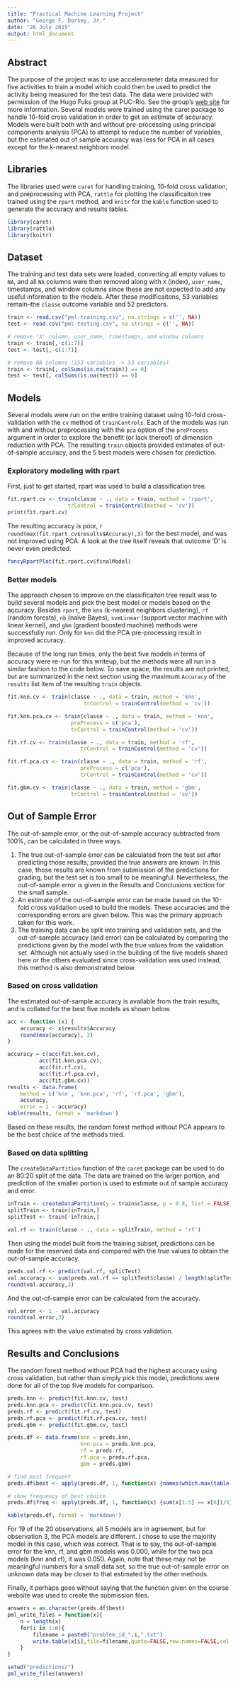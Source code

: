 ```yaml
---
title: "Practical Machine Learning Project"
author: "George F. Dorsey, Jr."
date: "26 July 2015"
output: html_document
---
```


## Abstract

The purpose of the project was to use accelerometer data measured for five activities to train a model which could then be used to predict the activity being measured for the test data.  The data were provided with permission of the Hugo Fuks group at PUC-Rio.  See the group's [web site](http://groupware.les.inf.puc-rio.br/har) for more information.  Several
models were trained using the caret package to handle 10-fold cross validation
in order to get an estimate of accuracy.  Models were built both with and without pre-processing using principal components analysis (PCA) to attempt to reduce the number of variables, but the estimated out of sample accuracy was less for PCA in all cases except for the k-nearest neighbors model.


## Libraries

The libraries used were `caret` for handling training, 10-fold cross validation, and preprocessing with PCA, `rattle` for plotting the classificaiton tree trained using the `rpart` method, and `knitr` for the `kable` function used to generate the accuracy and results tables.

```r
library(caret)
library(rattle)
library(knitr)
```


## Dataset

The training and test data sets were loaded, converting all empty values to `NA`, and all `NA` columns were then removed along with `X` (index), `user_name`, timestamps, and window columns since these are not expected to add any useful information to the models.  After these modificaitons, 53 variables remain--the `classe` outcome variable and 52 predictors.

```r
train <- read.csv("pml-training.csv", na.strings = c('', NA))
test <- read.csv("pml-testing.csv", na.strings = c('', NA))

# remove 'X' column, user_name, timestamps, and window columns
train <- train[,-c(1:7)]
test <- test[,-c(1:7)]

# remove NA columns (153 variables -> 53 variables)
train <- train[, colSums(is.na(train)) == 0]
test <- test[, colSums(is.na(test)) == 0]
```


## Models

Several models were run on the entire training dataset using 10-fold cross-validation with the `cv` method of `trainControls`.  Each of the models was  run with and without preprocessing with the `pca` option of the `preProcess` argument in order to explore the benefit (or lack thereof) of dimension reduction with PCA.  The resulting `train` objects provided estimates of out-of-sample accuracy, and the 5 best models were chosen for prediction.  

### Exploratory modeling with rpart

First, just to get started, rpart was used to build a classification tree.

```r
fit.rpart.cv <- train(classe ~ ., data = train, method = 'rpart',
                   trControl = trainControl(method = 'cv'))
print(fit.rpart.cv)
```

The resulting accuracy is poor, `r round(max(fit.rpart.cv$results$Accuracy),3)` for the best model, and was not improved using PCA.  A look at the tree itself reveals that outcome 'D' is never even predicted.

```r
fancyRpartPlot(fit.rpart.cv$finalModel)
```

### Better models

The approach chosen to improve on the classificaiton tree result was to build several models and pick the best model or models based on the accuracy.  Besides `rpart`, the `knn` (k-nearest neighbors clustering), `rf` (random forests), `nb` (naïve Bayes), `svmLinear` (support vector machine with linear kernel), and `gbm` (gradient boosted machine) methods were successfully run.  Only for `knn` did the PCA pre-processing result in improved accuracy.  

Because of the long run times, only the best five models in terms of accuracy were re-run for this writeup, but the methods were all run in a similar fashion to the code below.  To save space, the results are not printed, but are summarized in the next section using the maximum `Accuracy` of the `results` list item of the resulting `train` objects.

```r
fit.knn.cv <- train(classe ~ ., data = train, method = 'knn',
                        trControl = trainControl(method = 'cv'))
```

```r
fit.knn.pca.cv <- train(classe ~ ., data = train, method = 'knn',
                    preProcess = c('pca'),
                    trControl = trainControl(method = 'cv'))
```

```r
fit.rf.cv <- train(classe ~ ., data = train, method = 'rf',
                       trControl = trainControl(method = 'cv'))
```

```r
fit.rf.pca.cv <- train(classe ~ ., data = train, method = 'rf',
                       preProcess = c('pca'),
                       trControl = trainControl(method = 'cv'))
```

```r
fit.gbm.cv <- train(classe ~ ., data = train, method = 'gbm',
                    trControl = trainControl(method = 'cv'))
```


## Out of Sample Error

The out-of-sample error, or the out-of-sample accuracy subtracted from 100%, can be calculated in three ways.

1. The true out-of-sample error can be calculated from the test set after predicting those results, provided the true answers are known.  In this case, those results are known from submission of the predictions for grading, but the test set is too small to be meaningful.  Nevertheless, the out-of-sample error is given in the Results and Conclusions section for the small sample.
2. An estimate of the out-of-sample error can be made based on the 10-fold cross validation used to build the models.  These accuracies and the corresponding errors are given below.  This was the primary approach taken for this work.
3. The training data can be split into training and validation sets, and the out-of-sample accuracy (and error) can be calculated by comparing the predictions given by the model with the true values from the validation set.  Although not actually used in the building of the five models shared here or the others evaluated since cross-validation was used instead, this method is also demonstrated below.

### Based on cross validation

The estimated out-of-sample accuracy is available from the train results, and is collated for the best five models as shown below.

```r
acc <- function (x) {
    accuracy <- x$results$Accuracy
    round(max(accuracy), 3)
}

accuracy = c(acc(fit.knn.cv),
          acc(fit.knn.pca.cv),
          acc(fit.rf.cv),
          acc(fit.rf.pca.cv),
          acc(fit.gbm.cv))
results <- data.frame(
    method = c('knn', 'knn.pca', 'rf', 'rf.pca', 'gbm'),
    accuracy,
    error = 1 - accuracy)
kable(results, format = 'markdown')
```

Based on these results, the random forest method without PCA appears to be the best choice of the methods tried.

### Based on data splitting

The `createDataPartition` function of the `caret` package can be used to do an 80:20 split of the data.  The data are trained on the larger portion, and prediction of the smaller portion is used to estimate out of sample accuracy and error.

```r
inTrain <- createDataPartition(y = train$classe, p = 0.8, list = FALSE)
splitTrain <- train[inTrain,]
splitTest <- train[-inTrain,]

val.rf <- train(classe ~ ., data = splitTrain, method = 'rf')
```

Then using the model built from the training subset, predictions can be made for the reserved data and compared with the true values to obtain the out-of-sample accuracy.
```r
preds.val.rf <- predict(val.rf, splitTest)
val.accuracy <- sum(preds.val.rf == splitTest$classe) / length(splitTest$classe)
round(val.accuracy,3)
```

And the out-of-sample error can be calculated from the accuracy.
```r
val.error <- 1 - val.accuracy
round(val.error,3)
```

This agrees with the value estimated by cross validation.

## Results and Conclusions

The random forest method without PCA had the highest accuracy using cross validation, but rather than simply pick this model, predictions were done for all of the top five models for comparison.

```r
preds.knn <- predict(fit.knn.cv, test)
preds.knn.pca <- predict(fit.knn.pca.cv, test)
preds.rf <- predict(fit.rf.cv, test)
preds.rf.pca <- predict(fit.rf.pca.cv, test)
preds.gbm <- predict(fit.gbm.cv, test)

preds.df <- data.frame(knn = preds.knn,
                       knn.pca = preds.knn.pca,
                       rf = preds.rf,
                       rf.pca = preds.rf.pca,
                       gbm = preds.gbm)

# find most frequent
preds.df$best <- apply(preds.df, 1, function(x) {names(which.max(table(x)))})

# show frequency of best choice
preds.df$freq <- apply(preds.df, 1, function(x) {sum(x[1:5] == x[6])/5})
```
```r
kable(preds.df, format = 'markdown')
```

For 19 of the 20 observations, all 5 models are in agreement, but for observation 3, the PCA models are different.  I chose to use the majority model in this case, which was correct.  That is to say, the out-of-sample error for the knn, rf, and gbm models was 0.000, while for the two pca models (knn and rf), it was 0.050.  Again, note that these may not be meaningful numbers for a small data set, so the true out-of-sample error on unknown data may be closer to that estimated by the other methods. 

Finally, it perhaps goes without saying that the function given on the course website was used to create the submission files.

```r
answers = as.character(preds.df$best)
pml_write_files = function(x){
    n = length(x)
    for(i in 1:n){
        filename = paste0("problem_id_",i,".txt")
        write.table(x[i],file=filename,quote=FALSE,row.names=FALSE,col.names=FALSE)
    }
}

setwd("predictions/")
pml_write_files(answers)
```


